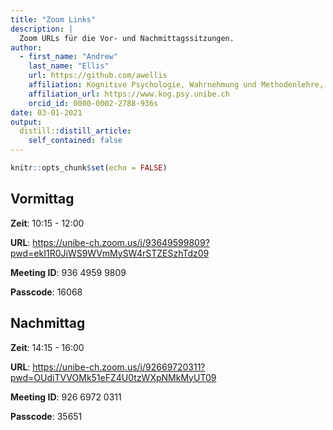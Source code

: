 ```yaml
---
title: "Zoom Links"
description: |
  Zoom URLs für die Vor- und Nachmittagssitzungen.
author:
  - first_name: "Andrew"
    last_name: "Ellis"
    url: https://github.com/awellis
    affiliation: Kognitive Psychologie, Wahrnehmung und Methodenlehre, Universität Bern 
    affiliation_url: https://www.kog.psy.unibe.ch
    orcid_id: 0000-0002-2788-936s
date: 03-01-2021
output:
  distill::distill_article:
    self_contained: false
---
```



```r
knitr::opts_chunk$set(echo = FALSE)
```

## Vormittag

**Zeit**: 10:15 - 12:00

**URL**: [https://unibe-ch.zoom.us/j/93649599809?pwd=ekI1R0JiWS9WVmMySW4rSTZESzhTdz09](https://unibe-ch.zoom.us/j/93649599809?pwd=ekI1R0JiWS9WVmMySW4rSTZESzhTdz09)

**Meeting ID**: 936 4959 9809

**Passcode**: 16068

## Nachmittag

**Zeit**: 14:15 - 16:00

**URL**: [https://unibe-ch.zoom.us/j/92669720311?pwd=OUdiTVVOMk51eFZ4U0tzWXpNMkMyUT09
](https://unibe-ch.zoom.us/j/92669720311?pwd=OUdiTVVOMk51eFZ4U0tzWXpNMkMyUT09
)

**Meeting ID**: 926 6972 0311

**Passcode**: 35651
